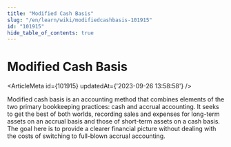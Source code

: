 ```yaml
---
title: "Modified Cash Basis"
slug: "/en/learn/wiki/modifiedcashbasis-101915"
id: "101915"
hide_table_of_contents: true
---
```



# Modified Cash Basis

<ArticleMeta id={101915} updatedAt={'2023-09-26 13:58:58'} />
<div className='border-solid border-b border-t-0 my-4 border-[var(--ifm-color-gray-300)]' />

Modified cash basis is an accounting method that combines elements of the two primary bookkeeping practices: cash and accrual accounting. It seeks to get the best of both worlds, recording sales and expenses for long-term assets on an accrual basis and those of short-term assets on a cash basis. The goal here is to provide a clearer financial picture without dealing with the costs of switching to full-blown accrual accounting.
